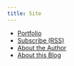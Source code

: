 ```yaml
---
title: Site
---
```


- [Portfolio](/portfolio/)
- <A download="feed.xml" rel="alternate" href="/feed.xml">Subscribe (RSS)</A>
- <A rel="author" href="/about/">About the Author</A>
- [About this Blog](/README/)
